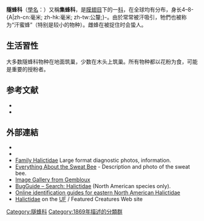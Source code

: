 {{Automatic taxobox
| image = Halictus scabiosae MHNT.jpg
| image_upright = 1.15
| image_caption = 一種隧蜂（''Halictus scabiosae''）的標本，藏於法国[[圖盧茲博物館|-{zh-cn:图卢兹; zh-hk:圖盧茲; zh-tw:土魯斯;}-博物館]]
| taxon = Halictidae
| authority = [[卡尔·古斯塔夫·汤姆森<!--_Carl_Gustaf_Thomson_-->|Thomson]], 1869, nom. protect.
| subdivision_ranks = 亚科
| subdivision = 
* [[隧蜂亚科|隧蜂亚科]] Halictinae
* [[彩带蜂亚科|彩带蜂亚科]] Nomiinae
* [[小彩带蜂亚科|小彩带蜂亚科]] Nomioidinae
* [[无沟隧蜂亚科|无沟隧蜂亚科]] Rophitinae
}}

'''隧蜂科'''（[[學名|學名]]：{{lang|la|Halictidae}}）又稱'''集蜂科'''，是[[膜翅目|膜翅目]]下的一[[科_(生物)|科]]，在全球均有分布，身长4–8-{A|zh-cn:毫米; zh-hk:毫米; zh-tw:公釐;}-。由於常常被汗吸引，牠們也被称为“汗蜜蜂”（特别是较小的物种）。雌蜂在被捉住时会蛰人。

==生活習性==
大多数隧蜂科物种在地面筑巢，少数在木头上筑巢。所有物种都以花粉为食，可能是重要的授粉者。

==参考文献==
{{refbegin}}
* {{cite journal |author=Engel, M.S. |author-link=迈克尔·恩格尔<!-- Michael S. Engel --> |year=2000 |title=Classification of the bee tribe Augochlorini (Hymenoptera: Halictidae) |journal=''{{le|美國自然史博物館公報|Bulletin of the American Museum of Natural History|Bulletin of the American Museum of Natural History}}'' |volume=250 |pages=1-89}}
* {{cite book |author1=Grimaldi, D. |author1-link=大卫·格里马尔迪<!-- David Grimaldi (entomologist) --> |author2=Engel, M.S. |author2-link=迈克尔·恩格尔<!-- Michael S. Engel --> |year=2005 |title=''Evolution of the Insects'' |publisher=[[劍橋大學出版社|Cambridge University Press]] |place=[[劍橋|Cambridge]], [[England|England]] |isbn=0-521-82149-5}}
{{refend}}

==外部連結==
* {{Commons category-inline|Halictidae}}
* {{Wikispecies-inline|Halictidae}}
* [http://www.cirrusimage.com/Bees_halictid.htm Family Halictidae] {{Wayback|url=http://www.cirrusimage.com/Bees_halictid.htm |date=20210428200251 }} Large format diagnostic photos, information.
* [http://www.everythingabout.net/articles/biology/animals/arthropods/insects/bees/sweat_bee/ Everything About the Sweat Bee] {{Wayback|url=http://www.everythingabout.net/articles/biology/animals/arthropods/insects/bees/sweat_bee/ |date=20201106232335 }} - Description and photo of the sweat bee.
* [http://zoologie.umh.ac.be/hymenoptera/galerie/exploredb.aspx?parent=45 Image Gallery from Gembloux] {{Wayback|url=http://zoologie.umh.ac.be/hymenoptera/galerie/exploredb.aspx?parent=45 |date=20160303181831 }}
* [http://bugguide.net/index.php?q=search&keys=Halictidae&search=Search BugGuide – Search: Halictidae] {{Wayback|url=http://bugguide.net/index.php?q=search&keys=Halictidae&search=Search |date=20140911045113 }} (North American species only).
* [http://www.discoverlife.org/20/q?search=Apoidea#Identification Online identification guides for eastern North American Halictidae] {{Wayback|url=http://www.discoverlife.org/20/q?search=Apoidea#Identification |date=20210501110646 }}
* [http://entnemdept.ifas.ufl.edu/creatures/misc/bees/halictid_bees.htm  Halictidae ] {{Wayback|url=http://entnemdept.ifas.ufl.edu/creatures/misc/bees/halictid_bees.htm |date=20190813025636 }} on the [[佛罗里达大学|UF]] / {{tsl|en|Institute of Food and Agricultural Sciences|IFAS}} Featured Creatures Web site

{{Taxonbar|from=Q2276661}}

[[Category:隧蜂科|Category:隧蜂科]]
[[Category:1869年描述的分類群|Category:1869年描述的分類群]]